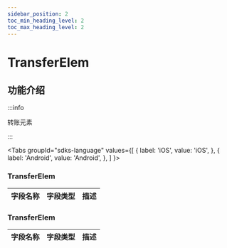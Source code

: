 ```yaml
---
sidebar_position: 2
toc_min_heading_level: 2
toc_max_heading_level: 2
---
```


# TransferElem

## 功能介绍

:::info

转账元素

:::

<Tabs
groupId="sdks-language"
values={[
{ label: 'iOS', value: 'iOS', },
{ label: 'Android', value: 'Android', },
]
}>

<TabItem value="iOS">

### TransferElem

| 字段名称      | 字段类型 | 描述         |
| ------------- | -------- | ------------ |
</TabItem>

<TabItem value="Android">

### TransferElem

| 字段名称      | 字段类型 | 描述         |
| ------------- | -------- | ------------ |


</TabItem>
</Tabs>

